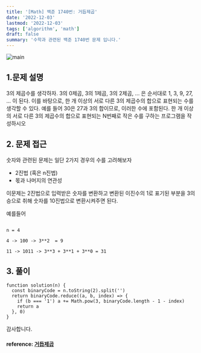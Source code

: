 ```yaml
---
title: '[Math] 백준 1740번: 거듭제곱'
date: '2022-12-03'
lastmod: '2022-12-03'
tags: ['algorithm', 'math']
draft: false
summary: '수학과 관련된 백준 1740번 문제 입니다.'
---
```


![main](/static/leetcode/cover.jpg)

## 1.문제 설명

3의 제곱수를 생각하자. 3의 0제곱, 3의 1제곱, 3의 2제곱, ... 은 순서대로 1, 3, 9, 27, ... 이 된다. 이를 바탕으로, 한 개 이상의 서로 다른 3의 제곱수의 합으로 표현되는 수를 생각할 수 있다. 예를 들어 30은 27과 3의 합이므로, 이러한 수에 포함된다. 한 개 이상의 서로 다른 3의 제곱수의 합으로 표현되는 N번째로 작은 수를 구하는 프로그램을 작성하시오

## 2. 문제 접근

숫자와 관련된 문제는 일단 2가지 경우의 수를 고려해보자

- 2진법 (혹은 n진법)
- 몫과 나머지의 연관성

이문제는 2진법으로 입력받은 숫자를 변환하고 변환된 이진수의 1로 표기된 부분을 3의 승으로 취해 숫자를 10진법으로 변환시켜주면 된다.

예를들어

```tsx

n = 4

4 -> 100 -> 3**2  = 9

11 -> 1011 -> 3**3 + 3**1 + 3**0 = 31

```

## 3. 풀이

```tsx
function solution(n) {
  const binaryCode = n.toString(2).split('')
  return binaryCode.reduce((a, b, index) => {
    if (b === '1') a += Math.pow(3, binaryCode.length - 1 - index)
    return a
  }, 0)
}
```

감사합니다.

#### reference: [거듭제곱](https://www.acmicpc.net/problem/1740)
